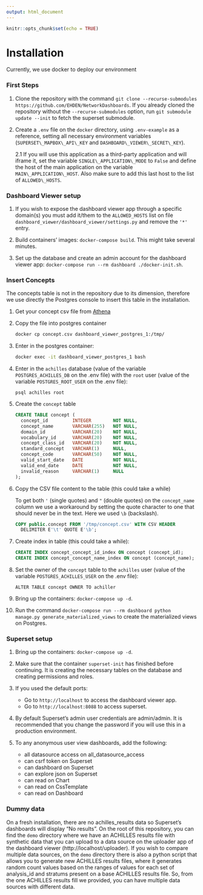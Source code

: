 ```yaml
---
output: html_document
---
```


```r
knitr::opts_chunk$set(echo = TRUE)
```

# Installation

Currently, we use docker to deploy our environment

### First Steps {-}

1. Clone the repository with the command `git clone --recurse-submodules https://github.com/EHDEN/NetworkDashboards`. If you already cloned the repository without the `--recurse-submodules` option, run `git submodule update --init` to fetch the superset submodule.

2. Create a `.env` file on the `docker` directory, using `.env-example` as a reference, setting all necessary environment variables (`SUPERSET\_MAPBOX\_API\_KEY` and `DASHBOARD\_VIEWER\_SECRET\_KEY`).

   2.1 If you will use this application as a third-party application and will iframe it, set the variable `SINGLE\_APPLICATION\_MODE` to `False` and define the host of the main application on the variable `MAIN\_APPLICATION\_HOST`. Also make sure to add this last host to the list of `ALLOWED\_HOSTS`.

### Dashboard Viewer setup {-}

1. If you wish to expose the dashboard viewer app through a specific domain(s) you must add it/them to the `ALLOWED_HOSTS` list on file `dashboard_viewer/dashboard_viewer/settings.py` and remove the `'*'` entry.

2. Build containers' images: `docker-compose build`. This might take several minutes.

3. Set up the database and create an admin account for the dashboard viewer app: `docker-compose run --rm dashboard ./docker-init.sh`.

### Insert Concepts {-}

The concepts table is not in the repository due to its dimension, therefore we use directly the Postgres console to insert this table in the installation.

1. Get your concept csv file from [Athena](https://athena.ohdsi.org/)

2. Copy the file into postgres container

   ```sh
   docker cp concept.csv dashboard_viewer_postgres_1:/tmp/
   ```

3. Enter in the postgres container:

   ```sh
   docker exec -it dashboard_viewer_postgres_1 bash
   ```

4. Enter in the `achilles`  database (value of the variable `POSTGRES_ACHILLES_DB` on the .env file) with the `root` user (value of the variable `POSTGRES_ROOT_USER` on the .env file):

   ```
   psql achilles root
   ```

5. Create the `concept` table

   ```sql
   CREATE TABLE concept (
     concept_id         INTEGER        NOT NULL,
     concept_name       VARCHAR(255)   NOT NULL,
     domain_id          VARCHAR(20)    NOT NULL,
     vocabulary_id      VARCHAR(20)    NOT NULL,
     concept_class_id   VARCHAR(20)    NOT NULL,
     standard_concept   VARCHAR(1)     NULL,
     concept_code       VARCHAR(50)    NOT NULL,
     valid_start_date   DATE           NOT NULL,
     valid_end_date     DATE           NOT NULL,
     invalid_reason     VARCHAR(1)     NULL
   );
   ```

6. Copy the CSV file content to the table (this could take a while)

   To get both `'` (single quotes) and `"` (double quotes) on the `concept_name` column we use a workaround by setting the quote character to one that should never be in the text. Here we used `\b` (backslash).

   ```sql
   COPY public.concept FROM '/tmp/concept.csv' WITH CSV HEADER
     DELIMITER E'\t' QUOTE E'\b';
   ```

7. Create index in table (this could take a while):

   ```sql
   CREATE INDEX concept_concept_id_index ON concept (concept_id);
   CREATE INDEX concept_concept_name_index ON concept (concept_name);
   ```

8. Set the owner of the `concept` table to the `achilles` user (value of the variable `POSTGRES_ACHILLES_USER` on the .env file):

   ```
   ALTER TABLE concept OWNER TO achiller
   ```

9. Bring up the containers: `docker-compose up -d`.

10. Run the command `docker-compose run --rm dashboard python manage.py generate_materialized_views` to create the materialized views on Postgres.

### Superset setup {-}

1. Bring up the containers: `docker-compose up -d`.

2. Make sure that the container `superset-init` has finished before continuing. It is creating the necessary tables on the database and creating permissions and roles.

3. If you used the default ports:

   - Go to `http://localhost` to access the dashboard viewer app.
   - Go to `http://localhost:8088` to access superset.

4. By default Superset's admin user credentials are admin/admin.
   It is recommended that you change the password if you will use this in a production environment.

5. To any anonymous user view dashboards, add the following:

   - all datasource access on all_datasource_access
   - can csrf token on Superset
   - can dashboard on Superset
   - can explore json on Superset
   - can read on Chart
   - can read on CssTemplate
   - can read on Dashboard

### Dummy data {-}

On a fresh installation, there are no achilles_results data so Superset's dashboards will display "No results". On the root of this repository, you can find the `demo` directory where we have an ACHILLES results file with synthetic data that you can upload to a data source on the uploader app of the dashboard viewer (http://localhost/uploader). If you wish to compare multiple data sources, on the `demo` directory there is also a python script that allows you to generate new ACHILLES results files, where it generates random count values based on the ranges of values for each set of analysis_id and stratums present on a base ACHILLES results file. So, from the one ACHILLES results fill we provided, you can have multiple data sources with different data.
